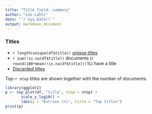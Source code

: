 ```yaml
---
title: "Title field: summary"
author: "Leo Lahti"
date: "`r Sys.Date()`"
output: markdown_document
---
```



### Titles

 * `r length(unique(df$title))` [unique titles](output.tables/title_accepted.csv)
 * `r sum(!is.na(df$title))` documents (`r round(100*mean(!is.na(df$title)))`%) have a title
 * [Discarded titles](output.tables/title_discarded.csv)

Top-`r ntop` titles are shown together with the number of documents.

```r
library(ggplot2)
p <- top_plot(df, "title", ntop = ntop) +
       scale_y_log10() +
       labs(y = "Entries (n)", title = "Top titles")
print(p)
```

